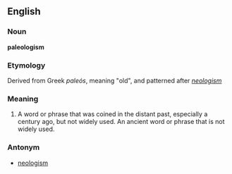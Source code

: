 ==English==

===Noun===
'''paleologism'''

===Etymology===

Derived from Greek ''paleós'', meaning "old", and patterned after ''[[neologism]]''

===Meaning===
#A word or phrase that was coined in the distant past, especially a century ago, but not widely used.  An ancient word or phrase that is not widely used.

===Antonym===
*[[neologism]]